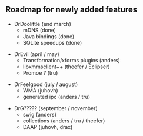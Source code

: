 == Roadmap for newly added features ==

* DrDoolittle (end march)
** mDNS (done)
** Java bindings (done)
** SQLite speedups (done)

* DrEvil (april / may)
** Transformation/xforms plugins (anders)
** libxmmsclient++ (theefer / Eclipser)
** Promoe ? (tru)

* DrFeelgood (july / august)
** WMA (juhovh)
** generated ipc (anders / tru)

* DrG????? (september / november)
** swig (anders)
** collections (anders / tru / theefer)
** DAAP (juhovh, drax)
